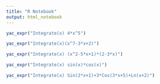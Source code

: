```yaml
---
title: "R Notebook"
output: html_notebook
---
```




```r
yac_expr("Integrate(x) 4*x^5")

```

```r
yac_expr("Integrate(x)(x^7-3*x+2)")

```

```r
yac_expr("Integrate(x) (x^2-5*x+1)*(2-3*x)")
```

```r
yac_expr("Integrate(x) sin(x)*cos(x)")
```

```r
yac_expr("Integrate(x) Sin(2*x+1)+3*Cos(3*x+5)+Ln(x+2)")
```


